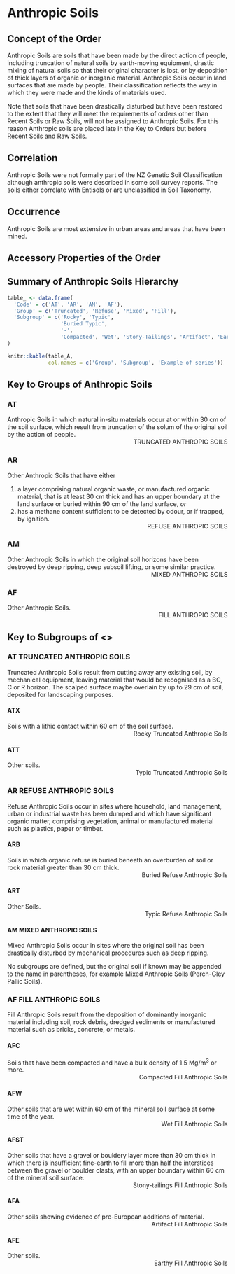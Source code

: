 # Anthropic Soils

## Concept of the Order

Anthropic Soils are soils that have been made by the direct action of people, including truncation of natural soils by earth-moving equipment, drastic mixing of natural soils so that their original character is lost, or by deposition of thick layers of organic or inorganic material. Anthropic Soils occur in land surfaces that are made by people. Their classification reflects the way in which they were made and the kinds of materials used.

Note that soils that have been drastically disturbed but have been restored to the extent that they will meet the requirements of orders other than Recent Soils or Raw Soils, will not be assigned to Anthropic Soils. For this reason Anthropic soils are placed late in the Key to Orders but before Recent Soils and Raw Soils.


## Correlation

Anthropic Soils were not formally part of the NZ Genetic Soil Classification although anthropic soils were described in some soil survey reports. The soils either correlate with Entisols or are unclassified in Soil Taxonomy.

## Occurrence

Anthropic Soils are most extensive in urban areas and areas that have been mined.

## Accessory Properties of the Order

## Summary of Anthropic Soils Hierarchy

```r
table_ <- data.frame(
  'Code' = c('AT', 'AR', 'AM', 'AF'),
  'Group' = c('Truncated', 'Refuse', 'Mixed', 'Fill'),
  'Subgroup' = c('Rocky', 'Typic',
                 'Buried Typic',
                 '-',
                 'Compacted', 'Wet', 'Stony-Tailings', 'Artifact', 'Earthy')
) 

knitr::kable(table_A,
             col.names = c('Group', 'Subgroup', 'Example of series'))
```

## Key to Groups of Anthropic Soils

### __AT__ 

Anthropic Soils in which natural in-situ materials occur at or within 30 cm of the soil surface, which result from truncation of the solum of the original soil by the action of people.
<div style="text-align: right"> TRUNCATED ANTHROPIC SOILS </div>

### __AR__

Other Anthropic Soils that have either

  1.  a layer comprising natural organic waste, or manufactured organic material, that is at least 30 cm thick and has an upper boundary at the land surface or buried within 90 cm of the land surface, _or_
  2.  has a methane content sufficient to be detected by odour, or if trapped, by ignition.
<div style="text-align: right"> REFUSE ANTHROPIC SOILS </div>

### __AM__

Other Anthropic Soils in which the original soil horizons have been destroyed by deep ripping, deep subsoil lifting, or some similar practice.
<div style="text-align: right"> MIXED ANTHROPIC SOILS </div>

### __AF__

Other Anthropic Soils.
<div style="text-align: right"> FILL ANTHROPIC SOILS </div>

## Key to Subgroups of <>

### __AT__ TRUNCATED ANTHROPIC SOILS

Truncated Anthropic Soils result from cutting away any existing soil, by mechanical equipment, leaving material that would be recognised as a BC, C or R horizon. The scalped surface maybe overlain by up to 29 cm of soil, deposited for landscaping purposes.

#### __ATX__

Soils with a lithic contact within 60 cm of the soil surface.
<div style="text-align: right"> Rocky Truncated Anthropic Soils </div>

#### __ATT__

Other soils.
<div style="text-align: right"> Typic Truncated Anthropic Soils </div>

### __AR__ REFUSE ANTHROPIC SOILS

Refuse Anthropic Soils occur in sites where household, land management, urban or industrial waste has been dumped and which have significant organic matter, comprising vegetation, animal or manufactured material such as plastics, paper or timber.

#### __ARB__

Soils in which organic refuse is buried beneath an overburden of soil or rock material greater than 30 cm thick.
<div style="text-align: right"> Buried Refuse Anthropic Soils </div>

#### __ART__

Other Soils.
<div style="text-align: right"> Typic Refuse Anthropic Soils </div>

#### __AM__ MIXED ANTHROPIC SOILS

Mixed Anthropic Soils occur in sites where the original soil has been drastically disturbed by mechanical procedures such as deep ripping.

No subgroups are defined, but the original soil if known may be appended to the name in parentheses, for example Mixed Anthropic Soils (Perch-Gley Pallic Soils).

### __AF__ FILL ANTHROPIC SOILS

Fill Anthropic Soils result from the deposition of dominantly inorganic material including soil, rock debris, dredged sediments or manufactured material such as bricks, concrete, or metals.

#### __AFC__

Soils that have been compacted and have a bulk density of 1.5 Mg/m^3^ or more.
<div style="text-align: right"> Compacted Fill Anthropic Soils </div>

#### __AFW__

Other soils that are wet within 60 cm of the mineral soil surface at some time of the year.
<div style="text-align: right"> Wet Fill Anthropic Soils </div>

#### __AFST__

Other soils that have a gravel or bouldery layer more than 30 cm thick in which there is insufficient fine-earth to fill more than half the interstices between the gravel or boulder clasts, with an upper boundary within 60 cm of the mineral soil surface.
<div style="text-align: right"> Stony-tailings Fill Anthropic Soils </div>

#### __AFA__

Other soils showing evidence of pre-European additions of material.
<div style="text-align: right"> Artifact Fill Anthropic Soils </div>

#### __AFE__

Other soils.
<div style="text-align: right"> Earthy Fill Anthropic Soils </div> 
